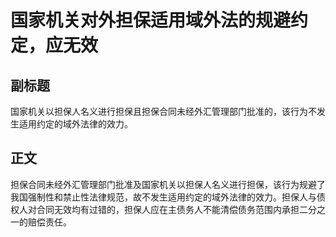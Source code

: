 # 国家机关对外担保适用域外法的规避约定，应无效
## 副标题
国家机关以担保人名义进行担保且担保合同未经外汇管理部门批准的，该行为不发生适用约定的域外法律的效力。
## 正文
担保合同未经外汇管理部门批准及国家机关以担保人名义进行担保，该行为规避了我国强制性和禁止性法律规范，故不发生适用约定的域外法律的效力。担保人与债权人对合同无效均有过错的，担保人应在主债务人不能清偿债务范围内承担二分之一的赔偿责任。